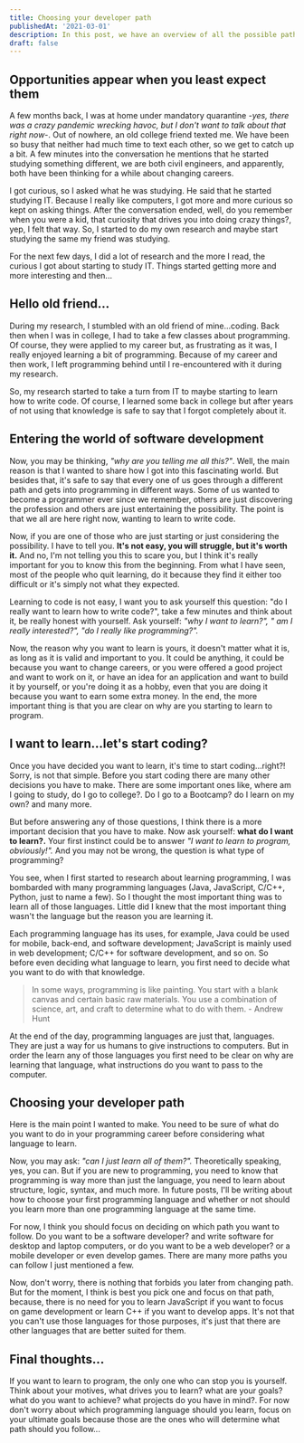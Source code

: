 ```yaml
---
title: Choosing your developer path
publishedAt: '2021-03-01'
description: In this post, we have an overview of all the possible paths that we can take as a developer
draft: false
---
```


## Opportunities appear when you least expect them

A few months back, I was at home under mandatory quarantine _-yes, there was a crazy pandemic wrecking havoc, but I don't want to talk about that right now-_. Out of nowhere, an old college friend texted me. We have been so busy that neither had much time to text each other, so we get to catch up a bit. A few minutes into the conversation he mentions that he started studying something different, we are both civil engineers, and apparently, both have been thinking for a while about changing careers.

I got curious, so I asked what he was studying. He said that he started studying IT. Because I really like computers, I got more and more curious so kept on asking things. After the conversation ended, well, do you remember when you were a kid, that curiosity that drives you into doing crazy things?, yep, I felt that way. So, I started to do my own research and maybe start studying the same my friend was studying.

For the next few days, I did a lot of research and the more I read, the curious I got about starting to study IT. Things started getting more and more interesting and then...

## Hello old friend...

During my research, I stumbled with an old friend of mine...coding. Back then when I was in college, I had to take a few classes about programming. Of course, they were applied to my career but, as frustrating as it was, I really enjoyed learning a bit of programming. Because of my career and then work, I left programming behind until I re-encountered with it during my research.

So, my research started to take a turn from IT to maybe starting to learn how to write code. Of course, I learned some back in college but after years of not using that knowledge is safe to say that I forgot completely about it.

## Entering the world of software development

Now, you may be thinking, _"why are you telling me all this?"_. Well, the main reason is that I wanted to share how I got into this fascinating world. But besides that, it's safe to say that every one of us goes through a different path and gets into programming in different ways. Some of us wanted to become a programmer ever since we remember, others are just discovering the profession and others are just entertaining the possibility. The point is that we all are here right now, wanting to learn to write code.

Now, if you are one of those who are just starting or just considering the possibility. I have to tell you. **It's not easy, you will struggle, but it's worth it.** And no, I'm not telling you this to scare you, but I think it's really important for you to know this from the beginning. From what I have seen, most of the people who quit learning, do it because they find it either too difficult or it's simply not what they expected.

Learning to code is not easy, I want you to ask yourself this question: "do I really want to learn how to write code?", take a few minutes and think about it, be really honest with yourself. Ask yourself: _"why I want to learn?", " am I really interested?", "do I really like programming?"._

Now, the reason why you want to learn is yours, it doesn't matter what it is, as long as it is valid and important to you. It could be anything, it could be because you want to change careers, or you were offered a good project and want to work on it, or have an idea for an application and want to build it by yourself, or you're doing it as a hobby, even that you are doing it because you want to earn some extra money. In the end, the more important thing is that you are clear on why are you starting to learn to program.

## I want to learn...let's start coding?

Once you have decided you want to learn, it's time to start coding...right?! Sorry, is not that simple. Before you start coding there are many other decisions you have to make. There are some important ones like, where am I going to study, do I go to college?. Do I go to a Bootcamp? do I learn on my own? and many more.

But before answering any of those questions, I think there is a more important decision that you have to make. Now ask yourself: **what do I want to learn?.** Your first instinct could be to answer _"I want to learn to program, obviously!"._ And you may not be wrong, the question is what type of programming?

You see, when I first started to research about learning programming, I was bombarded with many programming languages (Java, JavaScript, C/C++, Python, just to name a few). So I thought the most important thing was to learn all of those languages. Little did I knew that the most important thing wasn't the language but the reason you are learning it.

Each programming language has its uses, for example, Java could be used for mobile, back-end, and software development; JavaScript is mainly used in web development; C/C++ for software development, and so on. So before even deciding what language to learn, you first need to decide what you want to do with that knowledge.

> In some ways, programming is like painting. You start with a blank canvas and certain basic raw materials. You use a combination of science, art, and craft to determine what to do with them. - Andrew Hunt

At the end of the day, programming languages are just that, languages. They are just a way for us humans to give instructions to computers. But in order the learn any of those languages you first need to be clear on why are learning that language, what instructions do you want to pass to the computer.

## Choosing your developer path

Here is the main point I wanted to make. You need to be sure of what do you want to do in your programming career before considering what language to learn.

Now, you may ask: _"can I just learn all of them?"._ Theoretically speaking, yes, you can. But if you are new to programming, you need to know that programming is way more than just the language, you need to learn about structure, logic, syntax, and much more. In future posts, I'll be writing about how to choose your first programming language and whether or not should you learn more than one programming language at the same time.

For now, I think you should focus on deciding on which path you want to follow. Do you want to be a software developer? and write software for desktop and laptop computers, or do you want to be a web developer? or a mobile developer or even develop games. There are many more paths you can follow I just mentioned a few.

Now, don't worry, there is nothing that forbids you later from changing path. But for the moment, I think is best you pick one and focus on that path, because, there is no need for you to learn JavaScript if you want to focus on game development or learn C++ if you want to develop apps. It's not that you can't use those languages for those purposes, it's just that there are other languages that are better suited for them.

## Final thoughts...

If you want to learn to program, the only one who can stop you is yourself. Think about your motives, what drives you to learn? what are your goals? what do you want to achieve? what projects do you have in mind?. For now don't worry about which programming language should you learn, focus on your ultimate goals because those are the ones who will determine what path should you follow...
